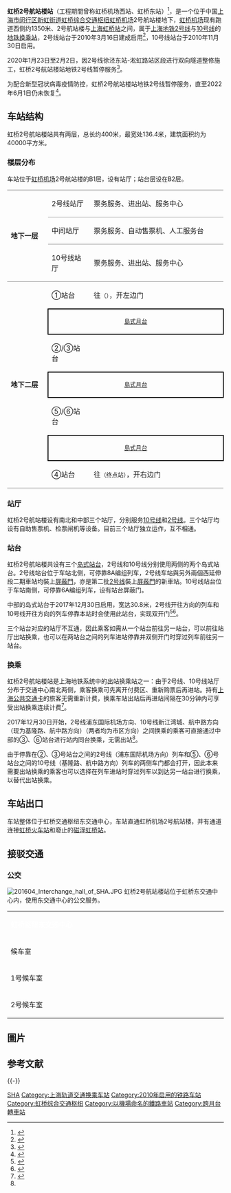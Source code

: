 {{NoteTA
|G1=Railway
|G2=Airport
|1=zh-hans:虹桥2号航站楼; zh-hant:虹橋2號航站樓;
|2=zh-hans:虹桥1号航站楼; zh-hant:虹橋1號航站樓;
}}
{{Infobox station
|name = 虹桥2号航站楼
|eng_name = Hongqiao Airport Terminal 2
|symbol_right =
|linecolour = {{上海地铁颜色|2|yes}}
|linecolour2 = {{上海地铁颜色|10|yes}}
|image = 虹桥2号航站楼站 1050.jpg
|caption = 虹桥2号航站楼站2、10号线往市区方向共用站台
|other_name = 
|country = {{PRC}}
|borough = [[上海市|上海市]][[闵行区|闵行区]][[新虹街道|新虹街道]]
|address = [[虹桥综合交通枢纽|虹桥综合交通枢纽]][[虹桥机场|虹桥机场]]2号航站楼地下
|coordinates = {{coord|31|11|49|N|121|19|34|E|type:railwaystation}}
|elevation = 
|owned = [[上海申通地铁集团|上海申通地铁集团]]
|operator = [[上海地铁|上海地铁]]
|lines = {{上海地铁线路名|2|SL}}<br/>{{上海地铁线路名|10|SL}}
|distance = 
|platform = 3個[[島式月台|島式月台]]
|tracks = 4条
|bus_routes = 
|bus_stands = 
|connections = [[上海虹桥国际机场|上海虹桥国际机场]]<br/>虹桥东交通中心
|structure = 地下车站
|hall = 地下站厅
|depth = 
|levels = 
|interchange = [[同台换乘|同台换乘]]、站厅换乘
|exits = 6个
|architect = 
|architectural_style = 
|colour = 
|type = 
|status = 运营中
|code = {{上海地铁线路名|10|S}}：L10/02
|classification = 
|website = 
|built = 
|opened = {{上海地铁线路名|2|S}}：{{Start date|2010|3|16|df=y}}<br/>{{上海地铁线路名|10|S}}：{{Start date|2010|11|30|df=y}}<br/>中间站台：{{Start date|2017|12|30|df=y}}
|closed = 
|former = 
|pass_year = 
|passengers = 
|pass_system = 
|pass_rank = 
|mpassengers = 
|trains = 
|station_hours = 
|hours = 
|first = {{collapsible list
 |title = 　
 |
{{上海地铁线路名|2|S}}
:往{{上海地铁起讫站|2|L}}：6:05
:往{{上海地铁起讫站|2|R}}：5:33
{{上海地铁线路名|10|S}}
:往{{上海地铁起讫站|10|L|虹桥火车站}}：6:21
:往{{上海地铁起讫站|10|R}}：5:26
}}
|last = {{collapsible list
 |title = 　
 |
{{上海地铁线路名|2|S}}
:往{{上海地铁起讫站|2|L}}：23:58
:往{{上海地铁起讫站|2|R}}：21:35
:往{{站|广兰路}}：22:50
{{上海地铁线路名|10|S}}
:往{{上海地铁起讫站|10|L|虹桥火车站}}：23:41
:往{{上海地铁起讫站|10|R}}：22:31
}}
|adjacent = {{Adjacent stations|system=上海地铁
|line1=2|left1=虹桥火车站|right1=淞虹路
|line2=10|left2=虹桥火车站|right2=虹桥1号航站楼|to-left2=虹桥火车站|note-left2=L10/01|note-mid2=L10/02|note-right2=L10/03}}
|route_map = {{Routemap|inline=yes|map=
utSTRg\utSTRf\utSTRf\utSTRg~~ ~~{{rmr|Licon=U|{{站|虹桥火车站}}，2、10号线}}
utSTR+BSl\utSTR+BSlr\utSTR+BSlr\utSTR+BSr
utSTR+BSl\utSTR+BSlr\utSTR+BSlr\utSTR+BSr
{{rmr|Licon=D|{{站|虹桥1号航站楼}}，10号线}}! !utSTRg\utSTRf\utSTRf\utSTRg~~ ~~{{rmr|Licon=D|{{站|淞虹路}}，2号线}}
}}
}}
'''虹桥2号航站楼站'''（工程期間曾称虹桥机场西站、虹桥东站）<ref>{{cite web | title = 2009年12月上海轨道交通网络图 | date = 2009-12-03 | publisher = 东方网 | url = http://sh.eastday.com/qtmt/20091203/images/00163607.jpg | accessdate = 2009-12-04 | language = zh | archive-date = 2020-08-02 | archive-url = https://web.archive.org/web/20200802235823/http://sh.eastday.com/qtmt/20091203/images/00163607.jpg | dead-url = no }}</ref>，是一个位于中国[[上海市|上海市]][[闵行区|闵行区]][[新虹街道|新虹街道]][[虹桥综合交通枢纽|虹桥综合交通枢纽]][[虹桥机场|虹桥机场]]2号航站楼地下，[[虹桥机场|虹桥机场]]现有跑道西侧约1350米、2号航站楼与[[上海虹桥站|上海虹桥站]]之间，属于[[上海地铁|上海地铁]][[上海轨道交通2号线|2号线]]与[[上海轨道交通10号线|10号线]]的[[地铁车站|地铁]][[换乘站|换乘站]]，2号线站台于2010年3月16日建成启用<ref>{{cite web | title = 虹桥交通枢纽地下空间规划初定 五条轨交进枢纽(原载《文汇报》) | publisher = xinhuanet.com | date = 2007-12-18 | url = http://news.xinhuanet.com/politics/2007-12/18/content_7271746.htm | accessdate = 2009-12-04 | language = zh | archive-date = 2016-06-25 | archive-url = https://web.archive.org/web/20160625081903/http://news.xinhuanet.com/politics/2007-12/18/content_7271746.htm | dead-url = no }}</ref>，10号线站台于2010年11月30日启用。

2020年1月23日至2月2日，因2号线徐泾东站-淞虹路站区段进行双向隧道整修施工，虹桥2号航站楼站地铁2号线暂停服务<ref>{{Cite web|url=https://tech.sina.com.cn/roll/2020-01-11/doc-iihnzhha1786037.shtml|title=春节前后上海地铁2、9号线部分区段临时停运整修，出行指南请收好|accessdate=2020-01-11|publisher=界面新闻|author=杨霞|archive-date=2020-01-11|archive-url=https://web.archive.org/web/20200111090405/https://tech.sina.com.cn/roll/2020-01-11/doc-iihnzhha1786037.shtml|dead-url=no}}</ref>。

为配合新型冠状病毒疫情防控，虹桥2号航站楼站地铁2号线暂停服务，直至2022年6月1日仍未恢复<ref>{{Cite web|title=重要运营信息公告|url=https://m.weibo.cn/1742987497/4775171712091256|date=2022-05-31|publisher=[[上海地铁|上海地铁]]|access-date=2022-05-31|archive-date=2022-05-31|archive-url=https://archive.is/23YLg|archive-date=2022-06-09}}</ref>。

== 车站结构 ==
虹桥2号航站楼站共有两层，总长约400米，最宽处136.4米，建筑面积约为40000平方米。

===楼层分布===
车站位于[[虹桥机场|虹桥机场]]2号航站楼的B1层，设有站厅；站台层设在B2层。
{|cellspacing=0 cellpadding=3
|style="border-top:solid 1px gray;border-bottom:solid 1px gray;;" rowspan=3 width=100|'''地下一层'''
|style="border-top:solid 1px gray;border-bottom:solid 1px gray;" width=100|2号线站厅
|style="border-top:solid 1px gray;border-bottom:solid 1px gray;" width=380|票务服务、进出站、服务中心
|-
|style="border-bottom:solid 1px gray;"|中间站厅
|style="border-bottom:solid 1px gray;"|票务服务、自动售票机、人工服务台
|-
|style="border-bottom:solid 1px gray;"|10号线站厅
|style="border-bottom:solid 1px gray;"|票务服务、进出站、服务中心
|-
|style="border-bottom:solid 1px gray;" rowspan=7|'''地下二层'''
|①站台
|{{arrow|L}} {{上海地铁线路名|2}}往{{站|徐泾东}}<small>（{{站|虹桥火车站}}）</small>，开左边门
|-
|style="border-top:solid 2px black;border-right:solid 2px black;border-left:solid 2px black;border-bottom:solid 2px black;" colspan=2|<center><small>[[島式月台|島式月台]]</small></center>
|-
|②/③站台
|{{split text|{{0|{{arrow|R}}}} {{上海地铁线路名|2}}往{{站|浦东国际机场}}<small>（{{站|淞虹路}}）</small>，开双侧门|{{arrow|R}}}}
|-
|style="border-top:solid 2px black;border-right:solid 2px black;border-left:solid 2px black;border-bottom:solid 2px black;" colspan=2|<center><small>[[島式月台|島式月台]]</small></center>
|-
|⑤/⑥站台
|{{split text|{{0|{{arrow|R}}}} {{上海地铁线路名|10}}往{{站|基隆路}}<small>（{{站|虹桥1号航站楼}}）</small>，开双侧门|{{arrow|R}}}}
|-
|style="border-top:solid 2px black;border-right:solid 2px black;border-left:solid 2px black;border-bottom:solid 2px black;" colspan=2|<center><small>[[島式月台|島式月台]]</small></center>
|-
|style="border-bottom:solid 1px gray;"|④站台
|style="border-bottom:solid 1px gray;"|{{arrow|L}} {{上海地铁线路名|10}}往{{站|虹桥火车站}}<small>（终点站）</small>，开右边门
|}

===站厅===
{{multiple images|width=220|align=right|direction=vertical
|image1=201611 Concourse of Hongqiao Airport Terminal 2 Station (Line 2).jpg|caption1=2号线站厅
|image2=View in Hongqiao Airport Terminal 2 Station.jpg|caption2=中部站厅及往市区方向共用站台
|image3=TVMs at Hongqiao Airport Terminal 2 Station.jpg|caption3=中部站厅的自动售票机
}}
虹桥2号航站楼设有南北和中部三个站厅，分别服务[[上海轨道交通10号线|10号线]]和[[上海轨道交通2号线|2号线]]。三个站厅均设有自助售票机、检票闸机等设备。目前三个站厅独立运作，互不相通。

===站台===
{{multiple images|width=220|align=right|direction=vertical
|image1=201611 L2 Platform at Hongqiao Airport Terminal 2 Station.jpg|caption1=2号线站台
|image2=Hongqiao Airport Terminal 2 Station Line 10 Platform.jpg|caption2=10号线站台
|image3=20171230虹桥2号航站楼共用站台.jpg|caption3=往市区方向共用站台
}}
虹桥2号航站楼共设有三个[[岛式站台|岛式站台]]，2号线和10号线分别使用两侧的两个岛式站台。2号线站台位于车站北侧，可停靠8A编组列车，2号线车站與另外兩個西延伸段二期車站均裝上[[屏蔽門|屏蔽門]]，亦是第二批[[上海轨道交通2号线|2号线]]裝上[[屏蔽門|屏蔽門]]的新車站。10号线站台位于车站南侧，可停靠6A编组列车，设有站台屏蔽门。

中部的岛式站台于2017年12月30日启用，宽达30.8米，2号线开往{{站|浦东国际机场}}方向的列车和10号线开往{{站|基隆路}}方向的列车停靠本站时会使用此站台，实现双开门<ref>{{cite news|title=虹桥机场4万平方米航站楼站崭新亮相(图)|url=http://sh.sina.com.cn/news/2010-03-16/0240136510.html|date=2010-03-16|publisher=新浪|accessdate=2016-12-19|archive-date=2017-03-05|archive-url=https://web.archive.org/web/20170305005303/http://sh.sina.com.cn/news/2010-03-16/0240136510.html|dead-url=no}}</ref><ref name="centre">{{cite news|title=地铁虹桥2号航站楼站12月30日启用新站台 市区方向可站内换乘|url=http://newsxmwb.xinmin.cn/chengsh/2017/12/27/ls/31345883.html?1514342471297|publisher=新民晚报|date=2017-12-27|accessdate=2017-12-30|archive-date=2020-10-26|archive-url=https://web.archive.org/web/20201026185132/http://newsxmwb.xinmin.cn/chengsh/2017/12/27/ls/31345883.html?1514342471297|dead-url=no}}</ref>。

{{Multiple image|align     = center|direction = vertical|width=600
|image1=201801 L10 Platform Panorama of Hongqiao Airport Terminal 2 Station.jpg|caption1=<center>10号线站台全景
|image2=201801 Middle Platform Panorama of Hongqiao Airport Terminal 2 Station.jpg|caption2=<center>中间站台全景
}}

三个站台对应的站厅不互通，因此乘客如需从一个站台前往另一站台，可以前往站厅出站换乘，也可以在两站台之间的列车进站停靠并双侧开门时穿过列车前往另一站台。

===换乘===
虹桥2号航站楼站是上海地铁系统中的出站换乘站之一：由于2号线、10号线站厅分布于交通中心南北两侧，乘客换乘可先离开付费区、重新购票后再进站。持有[[上海公共交通卡|上海公共交通卡]]的旅客无需重新计费，换乘车站出站后再进站间隔在30分钟内可享受出站换乘连续计费<ref>{{cite web|title=地铁优惠情况|url=http://service.shmetro.com/cphc/14.htm|publisher=上海地铁|access-date=2016-12-19|archive-url=https://web.archive.org/web/20180501111630/http://service.shmetro.com/cphc/14.htm|archive-date=2018-05-01|dead-url=yes}}</ref>。

2017年12月30日开始，2号线浦东国际机场方向、10号线新江湾城、航中路方向（现为基隆路、航中路方向）（两者均为市区方向）之间换乘的乘客可直接通过中部的③、⑥站台进行站内同台换乘，无需出站<ref name="centre"/>。

由于停靠在②、③号站台之间的2号线（浦东国际机场方向）列车和⑤、⑥号站台之间的10号线（基隆路、航中路方向）列车的两侧车门都会打开，因此本来需要出站换乘的乘客也可以选择在列车进站时穿过列车以到达另一站台进行换乘，以替代出站换乘。

== 车站出口 ==
车站整体位于虹桥交通枢纽东交通中心，车站直通虹桥机场2号航站楼，并有通道连接[[虹桥火车站|虹桥火车站]]和廢止的[[滬杭磁浮交通項目|磁浮虹桥站]]。

== 接驳交通 ==
===公交===
[[File:201604_Interchange_hall_of_SHA.JPG|thumb]]
虹桥2号航站楼站位于虹桥东交通中心内，使用东交通中心的公交服务。
{| align=center border=1 cellspacing=0 width=70% class="wikitable" style="margin-left:auto; margin-right:auto;"
|- align=center bgcolor= 305a36
| colspan = 9 | <font color=white>'''虹桥枢纽东交通中心'''</font>
|- align=center
! width=18% |  候车室
! width=9% | 公交车
! width=17% | 起点站
! width=17% | 终点站
|- align=center
| rowspan="4" | 1号候车室
| 316路<ref name="新浪网/东方早报： 申城六条公交线路今起驶入虹桥东交通中心">{{Cite web |url=http://sh.sina.com.cn/news/2010-03-16/0240136514.html |title=新浪网/东方早报： 申城六条公交线路今起驶入虹桥东交通中心 |accessdate=2016-12-19 |archive-date=2013-11-01 |archive-url=https://web.archive.org/web/20131101182737/http://sh.sina.com.cn/news/2010-03-16/0240136514.html |dead-url=no }}</ref>
| 虹桥东交通中心
| 延安东路中山东一路
|- align=center
|虹桥枢纽4路
|虹桥枢纽东交通中心
|紫竹科学园区
|- align=center
|941路
|虹桥枢纽东交通中心
|[[上海站|上海火车站(南广场)]]（经停虹桥机场1、2号航站楼）
|- align=center
|闵行18路
|金辉路保乐路
|合川路虹泉路
|- align=center
| rowspan = 2 | 2号候车室
|虹桥枢纽9路<ref name="新浪网/东方早报： 申城六条公交线路今起驶入虹桥东交通中心"/>
|虹桥枢纽东交通中心
|嘉定客运中心
|- align=center
|机场一线
|虹桥枢纽东交通中心
|[[上海浦东国际机场|浦东机场]]
|}

== 圖片 ==
{{Gallery
|File:20160204 虹桥2号航站楼站2.10 共用站台用站厅.JPG|啟用前的中部站厅（2016年）
|File:201801 Entrance to Middle Concourse at Hongqiao Airport Terminal 2 Station.jpg|中部站厅入閘機
|File:201907 Security at SHAT2 Station Middle Concourse.jpg|中部站厅入口設有新型安检门（圖中後方），乘客須通過安检门方可進入收費區
}}
{{Gallery
|File:Platform for L10 at Hongqiao Airport Terminal 2 Station (20170908144429).jpg|10号线站台
|File:20191024 Platform of Hongqiao Airport Terminal 2 Station.jpg|10号线站台
|File:201801 Middle Platform at Hongqiao Airport Terminal 2 Station.jpg|往市区方向共用站台
}}

== 参考文献 ==
{{commonscat|Hongqiao Airport Terminal 2 Station}}
{{Reflist}}

{{-}}
{{上海轨道交通2号线}}
{{上海轨道交通10号线}}
{{中国大陆空铁联运车站}}
{{虹桥综合交通枢纽}}
[[Category:聯絡機場的中國大陸鐵路車站|SHA]]
[[Category:上海轨道交通换乘车站|Category:上海轨道交通换乘车站]]
[[Category:2010年启用的铁路车站|Category:2010年启用的铁路车站]]
[[Category:虹桥综合交通枢纽|Category:虹桥综合交通枢纽]]
[[Category:以機場命名的鐵路車站|Category:以機場命名的鐵路車站]]
[[Category:跨月台轉車站|Category:跨月台轉車站]]